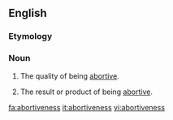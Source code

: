 ==English==

===Etymology===
{{suffix|abortive|ness}}

===Noun===
{{en-noun|-|es}}

# {{uncountable}} The quality of being [[abortive]].
# {{countable}} The result or product of being [[abortive]].

[[fa:abortiveness]]
[[it:abortiveness]]
[[vi:abortiveness]]